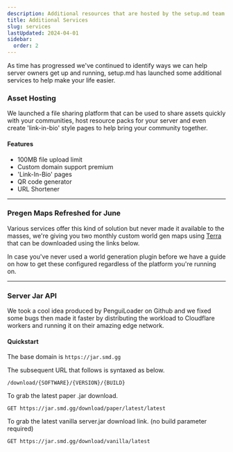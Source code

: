 ```yaml
---
description: Additional resources that are hosted by the setup.md team.
title: Additional Services
slug: services
lastUpdated: 2024-04-01
sidebar:
  order: 2
---
```



As time has progressed we've continued to identify ways we can help server owners get up and running, setup.md has launched some additional services to help make your life easier.

### Asset Hosting

We launched a file sharing platform that can be used to share assets quickly with your communities, host resource packs for your server and even create 'link-in-bio' style pages to help bring your community together.

#### Features

<ul class="pl-5 list-disc">
    <li>100MB file upload limit</li>
    <li>Custom domain support <MainStatusPill info>premium</MainStatusPill></li>
    <li>'Link-In-Bio' pages</li>
    <li>QR code generator</li>
    <li>URL Shortener</li>
</ul>

 <CardGrid>
  <LinkCard title="Dashboard" href="https://thot.cc/dashboard" />
  <LinkCard title="Guide" href="/t/textures" />
</CardGrid>

---

### Pregen Maps <MainStatusPill success>Refreshed for June</MainStatusPill>

Various services offer this kind of solution but never made it available to the masses, we're giving you two monthly custom world gen maps using [Terra](https://modrinth.com/plugin/terra) that can be downloaded using the links below.

<CardGrid>
 <LinkCard title="5K x 5K Map 1" href="https://smd.gg/map1" />
 <LinkCard title="5K x 5K Map 2" href="https://smd.gg/map2" />
</CardGrid>

In case you've never used a world generation plugin before we have a guide on how to get these configured regardless of the platform you're running on.

<LinkCard
  title="Minecraft - Configure a Terra world"
  description="Configure a Terra world gen world for use in both Single and Multiplayer environments."
  href="/guides/terra"
/>

---

### Server Jar API

We took a cool idea produced by PenguiLoader on Github and we fixed some bugs then made it faster by distributing the workload to Cloudflare workers and running it on their amazing edge network.

#### Quickstart

The base domain is `https://jar.smd.gg`

The subsequent URL that follows is syntaxed as below.

`/download/{SOFTWARE}/{VERSION}/{BUILD}`

To grab the latest paper .jar download.

`GET https://jar.smd.gg/download/paper/latest/latest`

To grab the latest vanilla server.jar download link. (no build parameter required)

`GET https://jar.smd.gg/download/vanilla/latest`

 <CardGrid>
  <LinkCard title="PenguiLoader/MC-SRV-DL-API" href="https://github.com/PenguiLoader/MC-SRV-DL-API" />
  <LinkCard title="setupmd/mc-jar-api" href="https://github.com/setupmd/mc-jar-api" />
</CardGrid>
